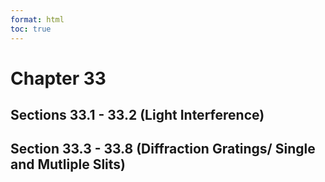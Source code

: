 ```yaml
---
format: html
toc: true
---
```


# Chapter 33  {-}

## Sections 33.1 - 33.2 (Light Interference) {-}

## Section 33.3 - 33.8 (Diffraction Gratings/ Single and Mutliple Slits) {-}


